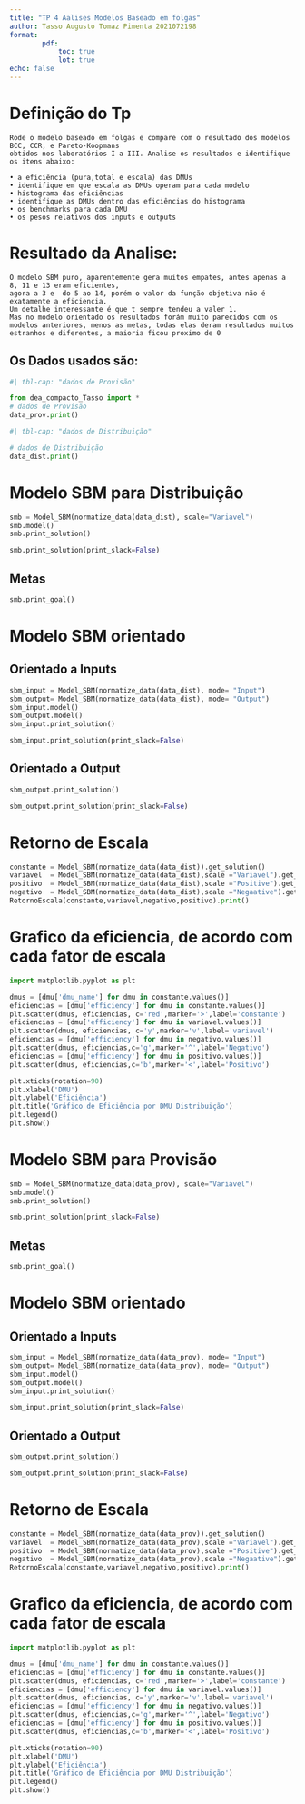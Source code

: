 ```yaml
---
title: "TP 4 Aalises Modelos Baseado em folgas"
author: Tasso Augusto Tomaz Pimenta 2021072198
format:
        pdf:
            toc: true
            lot: true
echo: false
---
```


# Definição do Tp

``` 
Rode o modelo baseado em folgas e compare com o resultado dos modelos BCC, CCR, e Pareto-Koopmans
obtidos nos laboratórios I a III. Analise os resultados e identifique os itens abaixo:

• a eficiência (pura,total e escala) das DMUs
• identifique em que escala as DMUs operam para cada modelo
• histograma das eficiências
• identifique as DMUs dentro das eficiências do histograma
• os benchmarks para cada DMU
• os pesos relativos dos inputs e outputs
``` 
# Resultado da Analise:
``` 
O modelo SBM puro, aparentemente gera muitos empates, antes apenas a 8, 11 e 13 eram eficientes,
agora a 3 e  do 5 ao 14, porém o valor da função objetiva não é exatamente a eficiencia.
Um detalhe interessante é que t sempre tendeu a valer 1.
Mas no modelo orientado os resultados forám muito parecidos com os modelos anteriores, menos as metas, todas elas deram resultados muitos estranhos e diferentes, a maioria ficou proximo de 0
``` 


## Os Dados usados são:
```python
#| tbl-cap: "dados de Provisão"

from dea_compacto_Tasso import *
# dados de Provisão
data_prov.print()
```
```python
#| tbl-cap: "dados de Distribuição"

# dados de Distribuição
data_dist.print()
```
# Modelo SBM para Distribuição
```python
smb = Model_SBM(normatize_data(data_dist), scale="Variavel")
smb.model()
smb.print_solution()
```
```python
smb.print_solution(print_slack=False)
```
## Metas 
```python
smb.print_goal()
```
# Modelo SBM orientado
## Orientado a Inputs
```python
sbm_input = Model_SBM(normatize_data(data_dist), mode= "Input")
sbm_output= Model_SBM(normatize_data(data_dist), mode= "Output")
sbm_input.model()
sbm_output.model()
sbm_input.print_solution()
```
```python
sbm_input.print_solution(print_slack=False)
```
## Orientado a Output
```python
sbm_output.print_solution()
```
```python
sbm_output.print_solution(print_slack=False)
```
# Retorno de Escala
```python
constante = Model_SBM(normatize_data(data_dist)).get_solution()
variavel  = Model_SBM(normatize_data(data_dist),scale ="Variavel").get_solution()
positivo  = Model_SBM(normatize_data(data_dist),scale ="Positive").get_solution()
negativo  = Model_SBM(normatize_data(data_dist),scale ="Negaative").get_solution()
RetornoEscala(constante,variavel,negativo,positivo).print()
```
# Grafico da eficiencia, de acordo com cada fator de escala
```python
import matplotlib.pyplot as plt

dmus = [dmu['dmu_name'] for dmu in constante.values()]
eficiencias = [dmu['efficiency'] for dmu in constante.values()]
plt.scatter(dmus, eficiencias, c='red',marker='>',label='constante')
eficiencias = [dmu['efficiency'] for dmu in variavel.values()]
plt.scatter(dmus, eficiencias, c='y',marker='v',label='variavel')
eficiencias = [dmu['efficiency'] for dmu in negativo.values()]
plt.scatter(dmus, eficiencias,c='g',marker='^',label='Negativo')
eficiencias = [dmu['efficiency'] for dmu in positivo.values()]
plt.scatter(dmus, eficiencias,c='b',marker='<',label='Positivo')

plt.xticks(rotation=90)
plt.xlabel('DMU')
plt.ylabel('Eficiência')
plt.title('Gráfico de Eficiência por DMU Distribuição')
plt.legend()
plt.show()
```

# Modelo SBM para Provisão
```python
smb = Model_SBM(normatize_data(data_prov), scale="Variavel")
smb.model()
smb.print_solution()
```
```python
smb.print_solution(print_slack=False)
```
## Metas 
```python
smb.print_goal()
```
# Modelo SBM orientado
## Orientado a Inputs
```python
sbm_input = Model_SBM(normatize_data(data_prov), mode= "Input")
sbm_output= Model_SBM(normatize_data(data_prov), mode= "Output")
sbm_input.model()
sbm_output.model()
sbm_input.print_solution()
```
```python
sbm_input.print_solution(print_slack=False)
```
## Orientado a Output
```python
sbm_output.print_solution()
```
```python
sbm_output.print_solution(print_slack=False)
```
# Retorno de Escala
```python
constante = Model_SBM(normatize_data(data_prov)).get_solution()
variavel  = Model_SBM(normatize_data(data_prov),scale ="Variavel").get_solution()
positivo  = Model_SBM(normatize_data(data_prov),scale ="Positive").get_solution()
negativo  = Model_SBM(normatize_data(data_prov),scale ="Negaative").get_solution()
RetornoEscala(constante,variavel,negativo,positivo).print()
```
# Grafico da eficiencia, de acordo com cada fator de escala
```python
import matplotlib.pyplot as plt

dmus = [dmu['dmu_name'] for dmu in constante.values()]
eficiencias = [dmu['efficiency'] for dmu in constante.values()]
plt.scatter(dmus, eficiencias, c='red',marker='>',label='constante')
eficiencias = [dmu['efficiency'] for dmu in variavel.values()]
plt.scatter(dmus, eficiencias, c='y',marker='v',label='variavel')
eficiencias = [dmu['efficiency'] for dmu in negativo.values()]
plt.scatter(dmus, eficiencias,c='g',marker='^',label='Negativo')
eficiencias = [dmu['efficiency'] for dmu in positivo.values()]
plt.scatter(dmus, eficiencias,c='b',marker='<',label='Positivo')

plt.xticks(rotation=90)
plt.xlabel('DMU')
plt.ylabel('Eficiência')
plt.title('Gráfico de Eficiência por DMU Distribuição')
plt.legend()
plt.show()
```

